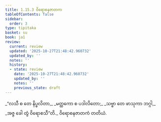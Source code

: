 ```yaml
---
title: 1.15.3 ဝိရောစနဇာတက
tableOfContents: false
sidebar:
  order: 3
type: tipitaka
basket: su
book: ja1
review:
  current: review
  updated: '2025-10-27T21:48:42.960732'
  updated_by: ''
  notes: ''
  history:
  - state: review
    date: '2025-10-27T21:48:42.960732'
    updated_by: ''
    notes: ''
    previous_state: draft
---
```



<ReviewStatus review={frontmatter.review} showDetails={true} />

<HypothesisAnnotation frontmatter={frontmatter} />

<DynamicBreadcrumb />

<Division number="143" book="ja1" e="ch" v="22" p="33">

<Paragraph number="317" type="verses" book="ja1">
_“လသီ စ တေ နိပ္ဖလိတာ,_  
_မတ္ထကော စ ပဒါလိတော;_  
_သဗ္ဗာ တေ ဖာသုကာ ဘဂ္ဂါ,_  
_အဇ္ဇ ခေါ တွံ ဝိရောစသီ”တိ._  


</Paragraph>
</Division>

<Paragraph number="318" type="center" book="ja1">
ဝိရောစနဇာတကံ တတိယံ.
</Paragraph>